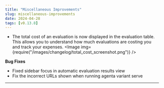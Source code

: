 ```yaml
---
title: "Miscellaneous Improvements"
slug: miscellaneous-improvements
date: 2024-04-28
tags: [v0.13.8]
---
```







- The total cost of an evaluation is now displayed in the evaluation table. This allows you to understand how much evaluations are costing you and track your expenses.
  <Image img={require("/images/changelog/total_cost_screenshot.png")} />

**Bug Fixes**

- Fixed sidebar focus in automatic evaluation results view
- Fix the incorrect URLs shown when running agenta variant serve

---
